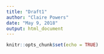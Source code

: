 ```yaml
---
title: "Draft1"
author: "Claire Powers"
date: "May 9, 2018"
output: html_document
---
```


```r
knitr::opts_chunk$set(echo = TRUE)
```


